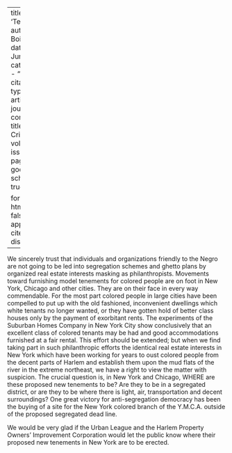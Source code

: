 
---
title: 'Tenements'
author: Du Bois, W.E.B.
date: Jun. 1916
categories: 
  - ""
citation: 
  type: article-journal
  container-title: The Crisis
  volume: 12
  issue: 2
  page: 81
google-scholar: true

format:
  html:
    toc: false
    appendix-cite-as: display
---



We sincerely trust that individuals and organizations friendly to the
Negro are not going to be led into segregation schemes and ghetto plans
by organized real estate interests masking as philanthropists. Movements
toward furnishing model tenements for colored people are on foot in New
York, Chicago and other cities. They are on their face in every way
commendable. For the most part colored people in large cities have been
compelled to put up with the old fashioned, inconvenient dwellings which
white tenants no longer wanted, or they have gotten hold of better class
houses only by the payment of exorbitant rents. The experiments of the
Suburban Homes Company in New York City show conclusively that an
excellent class of colored tenants may be had and good accommodations
furnished at a fair rental. This effort should be extended; but when we
find taking part in such philanthropic efforts the identical real estate
interests in New York which have been working for years to oust colored
people from the decent parts of Harlem and establish
them upon the mud flats of the river in the extreme northeast, we have a
right to view the matter with suspicion. The crucial question is, in New
York and Chicago, WHERE are these proposed new tenements to be? Are they
to be in a segregated district, or are they to be where there is light,
air, transportation and decent surroundings? One great victory for
anti-segregation democracy has been the buying of a site for the New
York colored branch of the Y.M.C.A. outside of the proposed
segregated dead line.

We would be very glad if the Urban League and the Harlem Property
Owners' Improvement Corporation would let the public know where their
proposed new tenements in New York are to be erected.

